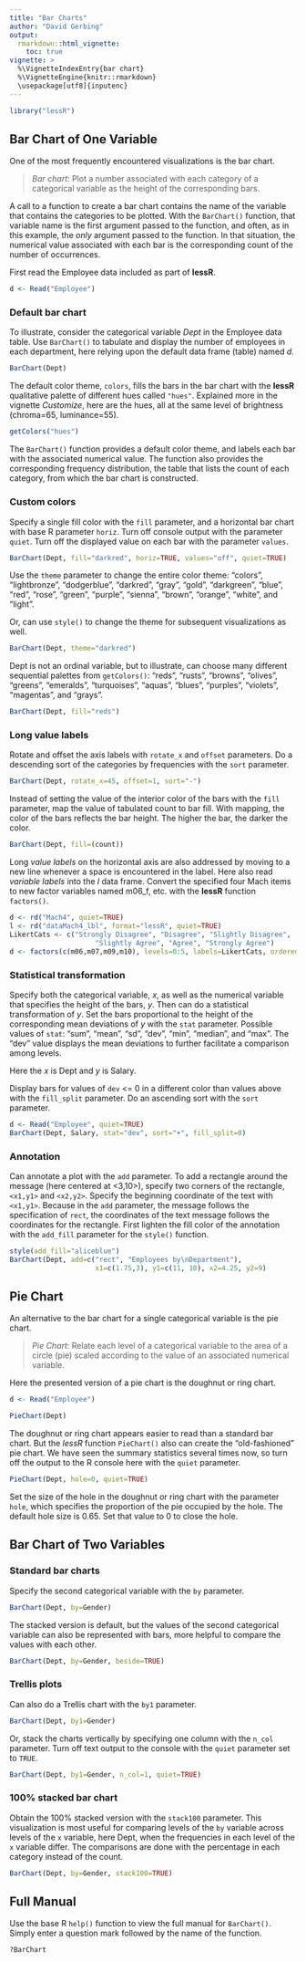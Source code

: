 ```yaml
---
title: "Bar Charts"
author: "David Gerbing"
output: 
  rmarkdown::html_vignette:
    toc: true
vignette: >
  %\VignetteIndexEntry{bar chart}
  %\VignetteEngine{knitr::rmarkdown}
  \usepackage[utf8]{inputenc}
---
```


```r
library("lessR")
```


## Bar Chart of One Variable

One of the most frequently encountered visualizations is the bar chart.

>_Bar chart_: Plot a number associated with each category of a categorical variable as the height of the corresponding bars.

A call to a function to create a bar chart contains the name of the variable that contains the categories to be plotted. With the `BarChart()` function, that variable name is the first argument passed to the function, and often, as in this example, the _only_ argument passed to the function. In that situation, the numerical value associated with each bar is the corresponding count of the number of occurrences.


First read the Employee data included as part of __lessR__.

```r
d <- Read("Employee")
```

### Default bar chart

To illustrate, consider the categorical variable _Dept_ in the Employee data table.  Use `BarChart()` to tabulate and display the number of employees in each department, here relying upon the default data frame (table) named _d_.

```r
BarChart(Dept)
```

The default color theme, `colors`, fills the bars in the bar chart with the __lessR__ qualitative palette of different hues called `"hues"`. Explained more in the vignette _Customize_, here are the hues, all at the same level of brightness (chroma=65, luminance=55).

```r
getColors("hues")
```

The `BarChart()` function provides a default color theme, and labels each bar with the associated numerical value. The function also provides the corresponding frequency distribution, the table that lists the count of each category, from which the bar chart is constructed.


### Custom colors


Specify a single fill color with the `fill` parameter, and a horizontal bar chart with base R parameter `horiz`. Turn off console output with the parameter `quiet`. Turn off the displayed value on each bar with the parameter `values`.

```r
BarChart(Dept, fill="darkred", horiz=TRUE, values="off", quiet=TRUE)
```

Use the `theme` parameter to change the entire color theme: "colors", "lightbronze", "dodgerblue", "darkred", "gray", "gold", "darkgreen", "blue", "red", "rose", "green", "purple", "sienna", "brown", "orange", "white", and "light".

Or, can use `style()` to change the theme for subsequent visualizations as well.

```r
BarChart(Dept, theme="darkred")
```

Dept is not an ordinal variable, but to illustrate, can choose many different sequential palettes from `getColors()`: "reds", "rusts", "browns", "olives", "greens", "emeralds", "turquoises", "aquas", "blues", "purples", "violets", "magentas", and "grays". 

```r
BarChart(Dept, fill="reds")
```


### Long value labels

Rotate and offset the axis labels with `rotate_x` and `offset` parameters. Do a descending sort of the categories by frequencies with the `sort` parameter.


```r
BarChart(Dept, rotate_x=45, offset=1, sort="-")
```


Instead of setting the value of the interior color of the bars with the `fill` parameter, map the value of tabulated count to bar fill.  With mapping, the color of the bars reflects the bar height. The higher the bar, the darker the color.

```r
BarChart(Dept, fill=(count))
```


Long _value labels_ on the horizontal axis are also addressed by moving to a new line whenever a space is encountered in the label. Here also read _variable labels_ into the _l_ data frame. Convert the specified four Mach items to new factor variables named m06_f, etc. with the __lessR__ function `factors()`.

```r
d <- rd("Mach4", quiet=TRUE)
l <- rd("dataMach4_lbl", format="lessR", quiet=TRUE)
LikertCats <- c("Strongly Disagree", "Disagree", "Slightly Disagree",
                     "Slightly Agree", "Agree", "Strongly Agree")
d <- factors(c(m06,m07,m09,m10), levels=0:5, labels=LikertCats, ordered=TRUE, new=TRUE)
```

### Statistical transformation

Specify both the categorical variable, $x$, as well as the numerical variable that specifies the height of the bars, $y$. Then can do a statistical transformation of $y$. Set the bars proportional to the height of the corresponding mean deviations of $y$ with the `stat` parameter. Possible values of `stat`: "sum", "mean", "sd", "dev", "min", "median", and "max". The "dev" value displays the mean deviations to further facilitate a comparison among levels.

Here the $x$ is Dept and $y$ is Salary.

Display bars for values of `dev` <= 0 in a different color than values above with the `fill_split` parameter. Do an ascending sort with the `sort` parameter.

```r
d <- Read("Employee", quiet=TRUE)
BarChart(Dept, Salary, stat="dev", sort="+", fill_split=0)
```


### Annotation

Can annotate a plot with the `add` parameter. To add a rectangle around the message (here centered at <3,10>), specify two corners of the rectangle, `<x1,y1>` and `<x2,y2>`. Specify the beginning coordinate of the text with `<x1,y1>`. Because in the `add` parameter, the message follows the specification of `rect`, the coordinates of the text message follows the coordinates for the rectangle. First lighten the fill color of the annotation with the `add_fill` parameter for the `style()` function.

```r
style(add_fill="aliceblue")
BarChart(Dept, add=c("rect", "Employees by\nDepartment"),
                     x1=c(1.75,3), y1=c(11, 10), x2=4.25, y2=9)
```



## Pie Chart

An alternative to the bar chart for a single categorical variable is the pie chart.

>_Pie Chart_: Relate each level of a categorical variable to the area of a circle (pie) scaled according to the value of an associated numerical variable.

Here the presented version of a pie chart is the doughnut or ring chart.

```r
d <- Read("Employee")
```

```r
PieChart(Dept)
```

The doughnut or ring chart appears easier to read than a standard bar chart. But the _lessR_ function `PieChart()` also can create the "old-fashioned" pie chart. We have seen the summary statistics several times now, so turn off the output to the R console here with the `quiet` parameter.


```r
PieChart(Dept, hole=0, quiet=TRUE)
```

Set the size of the hole in the doughnut or ring chart with the parameter `hole`, which specifies the proportion of the pie occupied by the hole. The default hole size is 0.65. Set that value to 0 to close the hole.


## Bar Chart of Two Variables


### Standard bar charts

Specify the second categorical variable with the `by` parameter.

```r
BarChart(Dept, by=Gender)
```

The stacked version is default, but the values of the second categorical variable can also be represented with bars, more helpful to compare the values with each other.

```r
BarChart(Dept, by=Gender, beside=TRUE)
```

### Trellis plots

Can also do a Trellis chart with the `by1` parameter.

```r
BarChart(Dept, by1=Gender)
```

Or, stack the charts vertically by specifying one column with the `n_col` parameter. Turn off text output to the console with the `quiet` parameter set to `TRUE`.

```r
BarChart(Dept, by1=Gender, n_col=1, quiet=TRUE)
```


### 100% stacked bar chart

Obtain the 100% stacked version with the `stack100` parameter. This visualization is most useful for comparing levels of the `by` variable across levels of the `x` variable, here Dept, when the frequencies in each level of the `x` variable differ. The comparisons are done with the percentage in each category instead of the count.

```r
BarChart(Dept, by=Gender, stack100=TRUE)
```


## Full Manual

Use the base R `help()` function to view the full manual for `BarChart()`. Simply enter a question mark followed by the name of the function.

```
?BarChart
```

